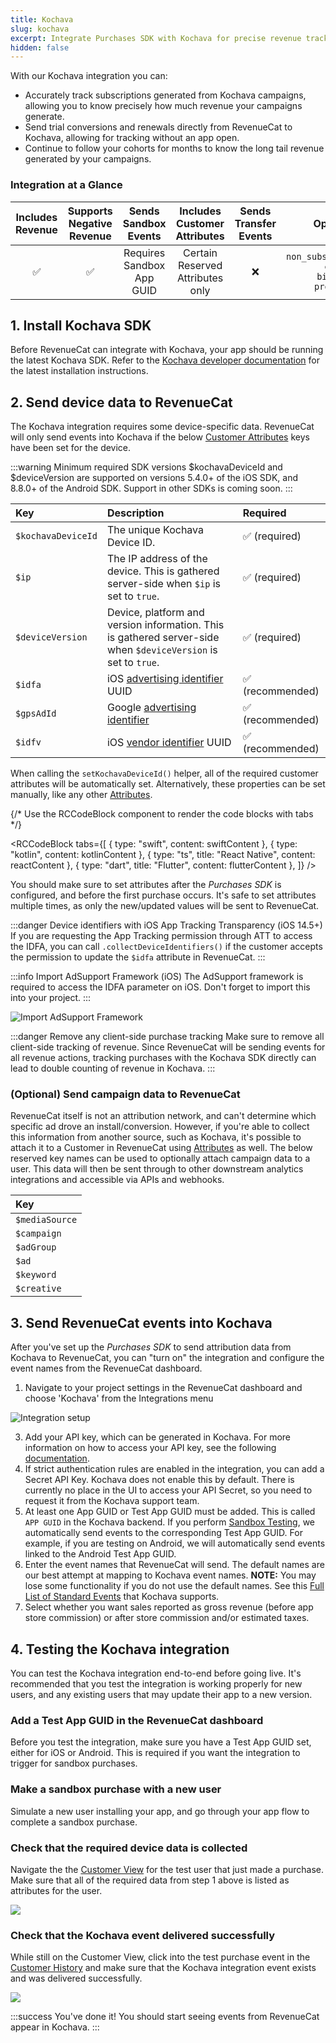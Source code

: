 ```yaml
---
title: Kochava
slug: kochava
excerpt: Integrate Purchases SDK with Kochava for precise revenue tracking
hidden: false
---
```


With our Kochava integration you can:

- Accurately track subscriptions generated from Kochava campaigns, allowing you to know precisely how much revenue your campaigns generate.
- Send trial conversions and renewals directly from RevenueCat to Kochava, allowing for tracking without an app open.
- Continue to follow your cohorts for months to know the long tail revenue generated by your campaigns.

### Integration at a Glance

| Includes Revenue | Supports Negative Revenue |   Sends Sandbox Events    |   Includes Customer Attributes   | Sends Transfer Events |                                       Optional Event Types                                        |
| :--------------: | :-----------------------: | :-----------------------: | :------------------------------: | :-------------------: | :-----------------------------------------------------------------------------------------------: |
|        ✅        |            ✅             | Requires Sandbox App GUID | Certain Reserved Attributes only |          ❌           | `non_subscription_purchase_event` `expiration_event` `billing_issue_event` `product_change_event` |

## 1. Install Kochava SDK

Before RevenueCat can integrate with Kochava, your app should be running the latest Kochava SDK. Refer to the [Kochava developer documentation](https://support.kochava.com/sdk-integration/) for the latest installation instructions.

## 2. Send device data to RevenueCat

The Kochava integration requires some device-specific data. RevenueCat will only send events into Kochava if the below [Customer Attributes](/customers/customer-attributes) keys have been set for the device.

:::warning Minimum required SDK versions
$kochavaDeviceId and $deviceVersion are supported on versions 5.4.0+ of the iOS SDK, and 8.8.0+ of the Android SDK. Support in other SDKs is coming soon.
:::

| Key                | Description                                                                                                                                     | Required         |
| :----------------- | :---------------------------------------------------------------------------------------------------------------------------------------------- | :--------------- |
| `$kochavaDeviceId` | The unique Kochava Device ID.                                                                                                                   | ✅ (required)    |
| `$ip`              | The IP address of the device. This is gathered server-side when `$ip` is set to `true`.                                                         | ✅ (required)    |
| `$deviceVersion`   | Device, platform and version information. This is gathered server-side when `$deviceVersion` is set to `true`.                                  | ✅ (required)    |
| `$idfa`            | iOS [advertising identifier](https://developer.apple.com/documentation/adsupport/asidentifiermanager/1614151-advertisingidentifier) UUID        | ✅ (recommended) |
| `$gpsAdId`         | Google [advertising identifier](https://developers.google.com/android/reference/com/google/android/gms/ads/identifier/AdvertisingIdClient.Info) | ✅ (recommended) |
| `$idfv`            | iOS [vendor identifier](https://developer.apple.com/documentation/uikit/uidevice/1620059-identifierforvendor) UUID                              | ✅ (recommended) |

When calling the `setKochavaDeviceId()` helper, all of the required customer attributes will be automatically set. Alternatively, these properties can be set manually, like any other [Attributes](/customers/customer-attributes).


{/* Use the RCCodeBlock component to render the code blocks with tabs */}

<RCCodeBlock
  tabs={[
    { type: "swift", content: swiftContent },
    { type: "kotlin", content: kotlinContent },
    { type: "ts", title: "React Native", content: reactContent },
    { type: "dart", title: "Flutter", content: flutterContent },
  ]}
/>

You should make sure to set attributes after the _Purchases SDK_ is configured, and before the first purchase occurs. It's safe to set attributes multiple times, as only the new/updated values will be sent to RevenueCat.

:::danger Device identifiers with iOS App Tracking Transparency (iOS 14.5+)
If you are requesting the App Tracking permission through ATT to access the IDFA, you can call `.collectDeviceIdentifiers()` if the customer accepts the permission to update the `$idfa` attribute in RevenueCat.
:::

:::info Import AdSupport Framework (iOS)
The AdSupport framework is required to access the IDFA parameter on iOS. Don't forget to import this into your project.
:::

![Import AdSupport Framework](/docs_images/integrations/attribution/import-adsupport-framework.png)

:::danger Remove any client-side purchase tracking
Make sure to remove all client-side tracking of revenue. Since RevenueCat will be sending events for all revenue actions, tracking purchases with the Kochava SDK directly can lead to double counting of revenue in Kochava.
:::

### (Optional) Send campaign data to RevenueCat

RevenueCat itself is not an attribution network, and can't determine which specific ad drove an install/conversion. However, if you're able to collect this information from another source, such as Kochava, it's possible to attach it to a Customer in RevenueCat using [Attributes](/customers/customer-attributes) as well.
The below reserved key names can be used to optionally attach campaign data to a user. This data will then be sent through to other downstream analytics integrations and accessible via APIs and webhooks.

| Key            |
| :------------- |
| `$mediaSource` |
| `$campaign`    |
| `$adGroup`     |
| `$ad`          |
| `$keyword`     |
| `$creative`    |

## 3. Send RevenueCat events into Kochava

After you've set up the _Purchases SDK_ to send attribution data from Kochava to RevenueCat, you can "turn on" the integration and configure the event names from the RevenueCat dashboard.

1. Navigate to your project settings in the RevenueCat dashboard and choose 'Kochava' from the Integrations menu

![Integration setup](/docs_images/integrations/setup-integrations.png)

3. Add your API key, which can be generated in Kochava. For more information on how to access your API key, see the following [documentation](https://support.kochava.com/analytics-reports-api/create-and-manage-application-programming-interface-key/).
4. If strict authentication rules are enabled in the integration, you can add a Secret API Key. Kochava does not enable this by default. There is currently no place in the UI to access your API Secret, so you need to request it from the Kochava support team.
5. At least one App GUID or Test App GUID must be added. This is called `APP GUID` in the Kochava backend. If you perform [Sandbox Testing](https://www.revenuecat.com/docs/test-and-launch/sandbox), we automatically send events to the corresponding Test App GUID. For example, if you are testing on Android, we will automatically send events linked to the Android Test App GUID.
6. Enter the event names that RevenueCat will send. The default names are our best attempt at mapping to Kochava event names. **NOTE:** You may lose some functionality if you do not use the default names. See this [Full List of Standard Events](https://support.kochava.com/reference-information/post-install-event-examples/) that Kochava supports.
7. Select whether you want sales reported as gross revenue (before app store commission) or after store commission and/or estimated taxes.

## 4. Testing the Kochava integration

You can test the Kochava integration end-to-end before going live. It's recommended that you test the integration is working properly for new users, and any existing users that may update their app to a new version.

### Add a Test App GUID in the RevenueCat dashboard

Before you test the integration, make sure you have a Test App GUID set, either for iOS or Android. This is required if you want the integration to trigger for sandbox purchases.

### Make a sandbox purchase with a new user

Simulate a new user installing your app, and go through your app flow to complete a sandbox purchase.

### Check that the required device data is collected

Navigate the the [Customer View](/dashboard-and-metrics/customer-history/basic-information) for the test user that just made a purchase. Make sure that all of the required data from step 1 above is listed as attributes for the user.

![](/docs_images/integrations/attribution/kochava/kochava-attributes.png)

### Check that the Kochava event delivered successfully

While still on the Customer View, click into the test purchase event in the [Customer History](/dashboard-and-metrics/customer-history) and make sure that the Kochava integration event exists and was delivered successfully.

![](/docs_images/integrations/attribution/kochava/kochava-event-sent.png)

:::success You've done it!
You should start seeing events from RevenueCat appear in Kochava.
:::
